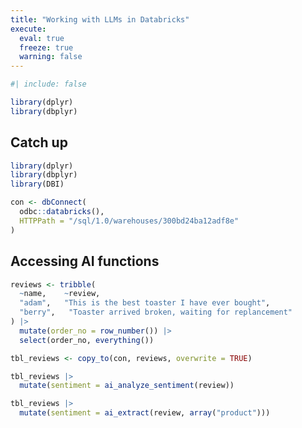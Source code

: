 ```yaml
---
title: "Working with LLMs in Databricks"
execute: 
  eval: true
  freeze: true
  warning: false
---
```


```r
#| include: false

library(dplyr)
library(dbplyr)
```

## Catch up {.unnumbered}

```r
library(dplyr)
library(dbplyr)
library(DBI)

con <- dbConnect(
  odbc::databricks(),
  HTTPPath = "/sql/1.0/warehouses/300bd24ba12adf8e"
)

```

## Accessing AI functions

```r
reviews <- tribble(
  ~name,    ~review, 
  "adam",   "This is the best toaster I have ever bought",
  "berry",   "Toaster arrived broken, waiting for replancement"
) |> 
  mutate(order_no = row_number()) |> 
  select(order_no, everything())
```

```r
tbl_reviews <- copy_to(con, reviews, overwrite = TRUE)
```

```r
tbl_reviews |> 
  mutate(sentiment = ai_analyze_sentiment(review))
```

```r
tbl_reviews |> 
  mutate(sentiment = ai_extract(review, array("product")))
```

